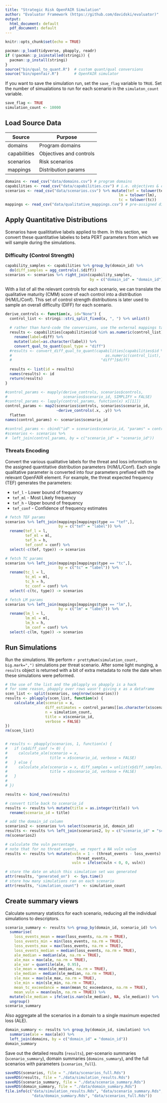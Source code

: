 ```yaml
---
title: "Strategic Risk OpenFAIR Simulation"
author: "Evaluator Framework (https://github.com/davidski/evaluator)"
output:
  html_document: default
  pdf_document: default
---
```


```r
knitr::opts_chunk$set(echo = TRUE)
```

```r
pacman::p_load(tidyverse, pbapply, readr)
if (!pacman::p_isinstalled(stringi)) {
  pacman::p_install(stringi)
}
source("bin/qual_to_quant.R")  # custom quant/qual conversions
source("bin/openfair.R")       # OpenFAIR simulator
```

If you want to save the simulation run, set the `save_flag` variable to `TRUE`.
Set the number of simualations to run for each scenario in the `simulaton_count` 
variable.

```r
save_flag <- TRUE
simulation_count <- 10000
```

## Load Source Data

| Source       | Purpose                 |
|--------------|-------------------------|
| domains      | Program domains         |
| capabilities | Objectives and controls |
| scenarios    | Risk scenarios          |
| mappings     | Distribution params     |


```r
domains <- read_csv("data/domains.csv") # program domains
capabilities <- read_csv("data/capabilities.csv") # i.e. objectives & controls
scenarios <- read_csv("data/scenarios.csv") %>% mutate(tef = tolower(tef), 
                                                   lm = tolower(lm), 
                                                   tc = tolower(tc))
mappings <- read_csv("data/qualitative_mappings.csv") # pre-assigned dist.
```

## Apply Quantitative Distributions

Scenarios have qualititative labels applied to them. In this section, we 
convert these quantitative labeles to beta PERT parameters from which we 
will sample during the simulations.

### Difficulty (Control Strength)

<!--
For each program domain, each control contributes equally to the protection 
against all threats in the domain. We sample control strengths within the 
domain, then take a straight mean to aggregate the sampled control 
strength for the entire domain. This sampled strength is added to each 
threat scenarios for the domain.
-->

```r
capability_samples <- capabilities %>% group_by(domain_id) %>% 
  do(diff_samples = agg_controls(.$diff))
scenarios <- scenarios %>% right_join(capability_samples, 
                                      by = c("domain_id" = "domain_id"))
```

With a list of all the relevant controls for each scenario, we can translate 
the qualitative maturity (CMM) score of each control into a distribution 
(H/M/L/Conf). This set of control strength distributions is later used 
to sample an overall difficulty (DIFF) for each scenario.

```r
derive_controls <- function(x, id="None") {
  control_list <- stringi::stri_split_fixed(x, ", ") %>% unlist()
  
  # rather than hard-code the conversions, use the external mappings table
  results <- capabilities[capabilities$id %in% as.numeric(control_list), "diff"] %>% 
    rename(label=diff) %>% 
    mutate(label=as.character(label)) %>% 
    convert_qual_to_quant(qual_type = "diff")
  #results <- convert_diff_qual_to_quant(capabilities[capabilities$id %in% 
  #                                          as.numeric(control_list), 
  #                                        "diff"]$diff)
  
  results <- list(id = results)
  names(results) <- id
  return(results)
}

#control_params <- mapply(derive_controls, scenarios$controls, 
#                         scenarios$scenario_id, SIMPLIFY = FALSE)
#control_params <- lapply(control_params, function(x) x[[1]])
control_params <- map2(scenarios$controls, scenarios$scenario_id, 
                       ~derive_controls(.x, .y)) %>%
  flatten
names(control_params) <- scenarios$scenario_id

#control_params <- cbind("id" = scenarios$scenario_id, "params" = control_params)
#scenarios <- scenarios %>%
#  left_join(control_params, by = c("scenario_id" = "scenario_id"))
```

### Threats Encoding

Convert the various qualitative labels for the threat and loss information to 
the assigned quantitative distribution parameters (H/M/L/Conf). Each single 
qualitative parameter is converted into four parameters prefixed with the 
relevant OpenFAIR element. For example, the threat expected frequency (TEF) 
generates the parameters:

- `tef_l` - Lower bound of frequency
- `tef_ml` - Most Likely frequency
- `tef_h` - Upper bound of frequency
- `tef_conf` - Confidence of frequency estimates

```r
# fetch TEF params
scenarios %>% left_join(mappings[mappings$type == "tef",], 
                        by = c("tef" = "label")) %>%
  rename(tef_l = l, 
         tef_ml = ml, 
         tef_h = h, 
         tef_conf = conf) %>% 
  select(-c(tef, type)) -> scenarios

# fetch TC params
scenarios %>% left_join(mappings[mappings$type == "tc",], 
                        by = c("tc" = "label")) %>%
  rename(tc_l = l, 
         tc_ml = ml, 
         tc_h = h, 
         tc_conf = conf) %>% 
  select(-c(tc, type)) -> scenarios

# fetch LM params
scenarios %>% left_join(mappings[mappings$type == "lm",], 
                        by = c("lm" = "label")) %>%
  rename(lm_l = l, 
         lm_ml = ml, 
         lm_h = h, 
         lm_conf = conf) %>% 
  select(-c(lm, type)) -> scenarios
```

## Run Simulations

Run the simulations. We perform `r prettyNum(simulation_count, big.mark=",")`
simulations per threat scenario. After some light munging, a `results` object 
is returned with a bit of extra metadata to note the date when these 
simulations were peformed.

```r
# the use of the list and the pblapply vs pbapply is a hack
# for some reason, pbapply over rows wasn't giving x as a dataframe
scen_list <- split(scenarios, seq(nrow(scenarios)))
results <- pblapply(scen_list, function(x) {
    calculate_ale(scenario = x,
                  diff_estimates = control_params[[as.character(x$scenario_id)]],
                  n = simulation_count,
                  title = x$scenario_id,
                  verbose = FALSE)
})
rm(scen_list)


# results <- pbapply(scenarios, 1, function(x) {
#   if (x$diff_conf != 0) {
#     calculate_ale(scenario = x,
#                   title = x$scenario_id, verbose = FALSE)
#   } else {
#     calculate_ale(scenario = x, diff_samples = unlist(x$diff_samples),
#                   title = x$scenario_id, verbose = FALSE)
#   }
#   
# })

results <- bind_rows(results)

# convert title back to scenario_id
results <- results %>% mutate(title = as.integer(title)) %>% 
  rename(scenario_id = title)

# add the domain_id column
scenarios2 <- scenarios %>% select(scenario_id, domain_id)
results <- results %>% left_join(scenarios2, by = c("scenario_id" = "scenario_id"))
rm(scenarios2)

# calculate the vuln percentage
# note that for no threat events, we report a NA vuln value
results <- results %>% mutate(vuln = 1 - (threat_events - loss_events) /
                                threat_events, 
                              vuln = ifelse(vuln < 0, 0, vuln))

# store the date on which this simulation set was generated
attr(results, "generated_on")  <- Sys.time()
# store how many simulations ran on each scenario
attr(results, "simulation_count")  <- simulation_count

```

## Create summary views

Calculate summary statistics for each scenario, reducing all the individual 
simulations to descriptors.

```r
scenario_summary <- results %>% group_by(domain_id, scenario_id) %>% 
  summarise(
    loss_events_mean = mean(loss_events, na.rm = TRUE),
    loss_events_min = min(loss_events, na.rm = TRUE),
    loss_events_max = max(loss_events, na.rm = TRUE),
    loss_events_median = median(loss_events, na.rm = TRUE),
    ale_median = median(ale, na.rm = TRUE),
    ale_max = max(ale, na.rm = TRUE),
    ale_var = quantile(ale, 0.95),
    sle_mean = mean(sle_median, na.rm = TRUE),
    sle_median = median(sle_median, na.rm = TRUE),
    sle_max = max(sle_max, na.rm = TRUE),
    sle_min = min(sle_min, na.rm = TRUE),
    mean_tc_exceedance = mean(mean_tc_exceedance, na.rm = TRUE),
    mean_vuln = mean(vuln, na.rm = TRUE)) %>%
  mutate(sle_median = ifelse(is.nan(sle_median), NA, sle_median)) %>%
  ungroup()
scenario_summary
```

Also aggregate all the scenarios in a domain to a single maximum expected 
loss (ALE).

```r
domain_summary <- results %>% group_by(domain_id, simulation) %>% 
  summarise(ale = max(ale)) %>%
  left_join(domains, by = c("domain_id" = "domain_id"))
domain_summary
```


Save out the detailed results (`results`), per-scenario summaries 
(`scenario_summary`), domain summaries (`domains_summary`), and the 
full scenarios with parameters (`scenarios_full`).

```r
saveRDS(scenarios, file = "./data/scenarios_full.Rds")
saveRDS(results, file = "./data/simulation_results.Rds")
saveRDS(scenario_summary, file = "./data/scenario_summary.Rds")
saveRDS(domain_summary, file = "./data/domain_summary.Rds")
file.info(c("data/simulation_results.Rds", "data/scenario_summary.Rds", 
            "data/domain_summary.Rds", "data/scenarios_full.Rds"))
```